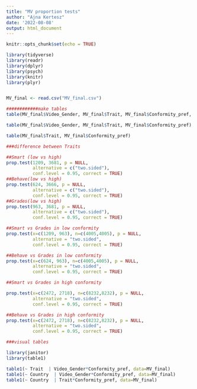 ```yaml
---
title: "MV proportion tests"
author: "Ajna Kertesz"
date: '2022-08-08'
output: html_document
---
```


```r
knitr::opts_chunk$set(echo = TRUE)
```

```r
library(tidyverse)
library(readr)
library(dplyr)
library(psych)
library(knitr)
library(plyr)


MV_final <- read.csv("MV_final.csv")

############make tables
table(MV_final$Video_Gender, MV_final$Trait, MV_final$Conformity_pref, MV_final$Why, MV_final$Country)

table(MV_final$Video_Gender, MV_final$Trait, MV_final$Conformity_pref)

table(MV_final$Trait, MV_final$Conformity_pref)

###difference between Traits

##Smart (low vs high)
prop.test(1209, 3681, p = NULL,
          alternative = c("two.sided"),
          conf.level = 0.95, correct = TRUE)
##Behave(low vs high)
prop.test(624, 3666, p = NULL,
          alternative = c("two.sided"),
          conf.level = 0.95, correct = TRUE)
##Grades(low vs high)
prop.test(963, 3681, p = NULL,
          alternative = c("two.sided"),
          conf.level = 0.95, correct = TRUE)

##Smart vs Grades in low conformity
prop.test(x=c(1209, 963), n=c(4005,4005), p = NULL,
          alternative = "two.sided",
          conf.level = 0.95, correct = TRUE)

##Behave vs Grades in low conformity
prop.test(x=c(624, 963), n=c(4005,4005), p = NULL,
          alternative = "two.sided",
          conf.level = 0.95, correct = TRUE)

##Smart vs Grades in high conformity

prop.test(x=c(2472, 2718), n=c(8232,8232), p = NULL,
          alternative = "two.sided",
          conf.level = 0.95, correct = TRUE)

##Behave vs Grades in high conformity
prop.test(x=c(2472, 2718), n=c(8232,8232), p = NULL,
          alternative = "two.sided",
          conf.level = 0.95, correct = TRUE)

###visual tables

library(janitor)
library(table1)

table1(~ Trait  | Video_Gender*Conformity_pref, data=MV_final)
table1(~ Country  | Video_Gender*Conformity_pref, data=MV_final)
table1(~ Country  | Trait*Conformity_pref, data=MV_final)


```